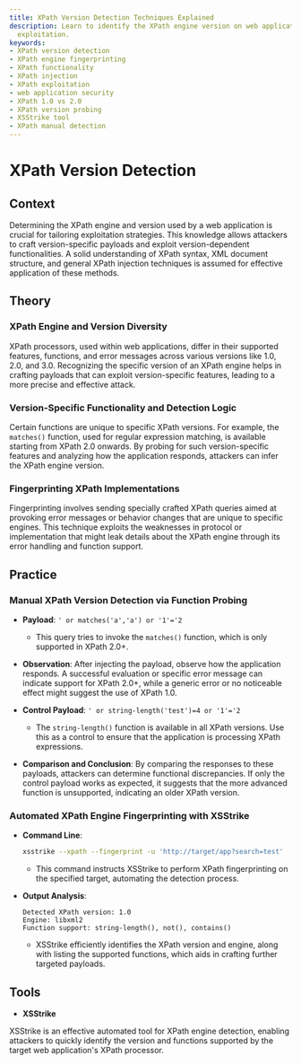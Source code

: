 ```yaml
---
title: XPath Version Detection Techniques Explained
description: Learn to identify the XPath engine version on web applications for targeted
  exploitation.
keywords:
- XPath version detection
- XPath engine fingerprinting
- XPath functionality
- XPath injection
- XPath exploitation
- web application security
- XPath 1.0 vs 2.0
- XPath version probing
- XSStrike tool
- XPath manual detection
---
```


# XPath Version Detection

## Context

Determining the XPath engine and version used by a web application is crucial for tailoring exploitation strategies. This knowledge allows attackers to craft version-specific payloads and exploit version-dependent functionalities. A solid understanding of XPath syntax, XML document structure, and general XPath injection techniques is assumed for effective application of these methods.

## Theory

### XPath Engine and Version Diversity

XPath processors, used within web applications, differ in their supported features, functions, and error messages across various versions like 1.0, 2.0, and 3.0. Recognizing the specific version of an XPath engine helps in crafting payloads that can exploit version-specific features, leading to a more precise and effective attack.

### Version-Specific Functionality and Detection Logic

Certain functions are unique to specific XPath versions. For example, the `matches()` function, used for regular expression matching, is available starting from XPath 2.0 onwards. By probing for such version-specific features and analyzing how the application responds, attackers can infer the XPath engine version.

### Fingerprinting XPath Implementations

Fingerprinting involves sending specially crafted XPath queries aimed at provoking error messages or behavior changes that are unique to specific engines. This technique exploits the weaknesses in protocol or implementation that might leak details about the XPath engine through its error handling and function support.

## Practice

### Manual XPath Version Detection via Function Probing

- **Payload**: `' or matches('a','a') or '1'='2`
  - This query tries to invoke the `matches()` function, which is only supported in XPath 2.0+. 

- **Observation**: After injecting the payload, observe how the application responds. A successful evaluation or specific error message can indicate support for XPath 2.0+, while a generic error or no noticeable effect might suggest the use of XPath 1.0.

- **Control Payload**: `' or string-length('test')=4 or '1'='2`
  - The `string-length()` function is available in all XPath versions. Use this as a control to ensure that the application is processing XPath expressions.

- **Comparison and Conclusion**: By comparing the responses to these payloads, attackers can determine functional discrepancies. If only the control payload works as expected, it suggests that the more advanced function is unsupported, indicating an older XPath version.

### Automated XPath Engine Fingerprinting with XSStrike

- **Command Line**:
  ```bash
  xsstrike --xpath --fingerprint -u 'http://target/app?search=test'
  ```
  - This command instructs XSStrike to perform XPath fingerprinting on the specified target, automating the detection process.

- **Output Analysis**:
  ```text
  Detected XPath version: 1.0
  Engine: libxml2
  Function support: string-length(), not(), contains()
  ```
  - XSStrike efficiently identifies the XPath version and engine, along with listing the supported functions, which aids in crafting further targeted payloads.

## Tools

- **XSStrike**

XSStrike is an effective automated tool for XPath engine detection, enabling attackers to quickly identify the version and functions supported by the target web application's XPath processor.